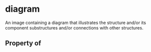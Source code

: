   

# diagram

An image containing a diagram that illustrates the structure and/or its component substructures and/or connections with other structures.

## Property of



